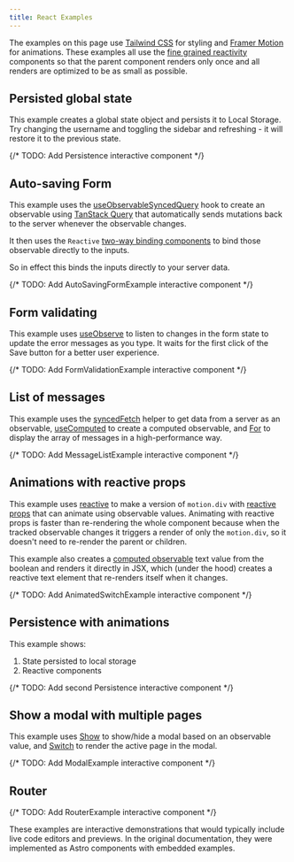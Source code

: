 ```yaml
---
title: React Examples
---
```


The examples on this page use [Tailwind CSS](https://tailwindcss.com) for styling and [Framer Motion](https://www.framer.com/motion) for animations. These examples all use the [fine grained reactivity](../fine-grained-reactivity) components so that the parent component renders only once and all renders are optimized to be as small as possible.

## Persisted global state

This example creates a global state object and persists it to Local Storage. Try changing the username and toggling the sidebar and refreshing - it will restore it to the previous state.

{/* TODO: Add Persistence interactive component */}

## Auto-saving Form

This example uses the [useObservableSyncedQuery](../sync/tanstack-query) hook to create an observable using [TanStack Query](https://tanstack.com/query/) that automatically sends mutations back to the server whenever the observable changes.

It then uses the `Reactive` [two-way binding components](../fine-grained-reactivity#reactive-components) to bind those observable directly to the inputs.

So in effect this binds the inputs directly to your server data.

{/* TODO: Add AutoSavingFormExample interactive component */}

## Form validating

This example uses [useObserve](../react-api#useobserve) to listen to changes in the form state to update the error messages as you type. It waits for the first click of the Save button for a better user experience.

{/* TODO: Add FormValidationExample interactive component */}

## List of messages

This example uses the [syncedFetch](../sync/fetch) helper to get data from a server as an observable, [useComputed](../react-api#usecomputed) to create a computed observable, and [For](../fine-grained-reactivity#for) to display the array of messages in a high-performance way.

{/* TODO: Add MessageListExample interactive component */}

## Animations with reactive props

This example uses [reactive](../fine-grained-reactivity#reactive) to make a version of `motion.div` with [reactive props](../fine-grained-reactivity#reactive-components) that can animate using observable values. Animating with reactive props is faster than re-rendering the whole component because when the tracked observable changes it triggers a render of only the `motion.div`, so it doesn't need to re-render the parent or children.

This example also creates a [computed observable](../usage/observable#computed-observables) text value from the boolean and renders it directly in JSX, which (under the hood) creates a reactive text element that re-renders itself when it changes.

{/* TODO: Add AnimatedSwitchExample interactive component */}

## Persistence with animations

This example shows:

1. State persisted to local storage
2. Reactive components

{/* TODO: Add second Persistence interactive component */}

## Show a modal with multiple pages

This example uses [Show](../fine-grained-reactivity#show) to show/hide a modal based on an observable value, and [Switch](../fine-grained-reactivity#switch) to render the active page in the modal.

{/* TODO: Add ModalExample interactive component */}

## Router

{/* TODO: Add RouterExample interactive component */}

<Callout>
These examples are interactive demonstrations that would typically include live code editors and previews. In the original documentation, they were implemented as Astro components with embedded examples.
</Callout>